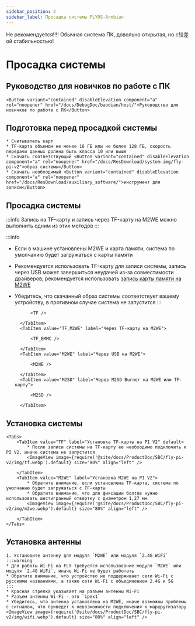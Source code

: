```yaml
---
sidebar_position: 2
sidebar_label: Просадка системы FLYOS-Armbian
---
```


Не рекомендуется!!!! Обычная система ПК, довольно открытая, но с较差ой стабильностью!





# Просадка системы

## Руководство для новичков по работе с ПК

    <Button variant="contained" disableElevation component="a" rel="noopener" href="/docs/DebugDoc/baodian/host/">Руководство для новичков по работе с ПК</Button>

## Подготовка перед просадкой системы

    * Считыватель карт
    * TF-карта объемом не менее 16 ГБ или не более 128 ГБ, скорость передачи данных должна быть класса 10 или выше
    * Скачать соответствующий <Button variant="contained" disableElevation component="a" rel="noopener" href="/docs/ResDownload/system-img/fly-pi-v2">образ системы</Button>
    * Скачать необходимый <Button variant="contained" disableElevation component="a" rel="noopener" href="/docs/ResDownload/auxiliary_software/">инструмент для записи</Button>

## Просадка системы

:::info
Запись на TF-карту и запись через TF-карту на M2WE можно выполнить одним из этих методов
:::

:::info
* Если в машине установлены M2WE и карта памяти, система по умолчанию будет загружаться с карты памяти
* Рекомендуется использовать TF-карту для записи системы, запись через USB может завершиться неудачей из-за совместимости драйверов; рекомендуется использовать [запись карты памяти на M2WE](https://mellow-next.klipper.cn/docs/ProductDoc/SBC/fly-pi-v2/fly-os)
* Убедитесь, что скачанный образ системы соответствует вашему устройству, в противном случае система не запустится
:::

    <Tabs>
        <TabItem value="TF" label="Запись на TF-карту" default>
            
            <TF />
            
        </TabItem>
        <TabItem value="TF_M2WE" label="Через TF-карту на M2WE">
            
            <TF_EMMC />

        </TabItem>
        <TabItem value="M2WE" label="Через USB на M2WE">
            
            <M2WE />

        </TabItem>
        <TabItem value="M2SD" label="Через M2SD Burner на M2WE или TF-карту">
            
            <M2SD />

        </TabItem>
    </Tabs>



## Установка системы

    <Tabs>
        <TabItem value="TF" label="Установка TF-карты на PI V2" default>
            * После записи системы на TF-карту ее необходимо подключить к PI V2, иначе система не запустится
            <ImageView image={require('@site/docs/ProductDoc/SBC/fly-pi-v2/img/tf.webp').default} size="80%" align="left" />  

        </TabItem>
        <TabItem value="M2WE" label="Установка M2WE на PI V2">
            * Обратите внимание, если установлена TF-карта, система по умолчанию будет загружаться с TF-карты
            * Обратите внимание, что для фиксации болтов нужно использовать шестигранный отвертку с диаметром 1,27 мм
            <ImageView image={require('@site/docs/ProductDoc/SBC/fly-pi-v2/img/m2we.webp').default} size="80%" align="left" />  

        </TabItem>
    </Tabs>

## Установка антенны

    1. Установите антенну для модуля `M2WE` или модуля `2.4G WiFi`
    :::warning
    * Для работы Wi-Fi на FLY требуется использование модуля `M2WE` или модуля `2.4G WiFi`, иначе Wi-Fi не будет работать
    * Обратите внимание, что устройство не поддерживает сети Wi-Fi с русскими названиями, а также сети Wi-Fi с объединением 2.4G и 5G
    :::
    * Красная стрелка указывает на разъем антенны Wi-Fi
    * Разъем антенны Wi-Fi - это `ipex1`
    * Убедитесь, что антенна установлена на M2WE, иначе возможны проблемы с сигналом, что приведет к невозможности подключения к маршрутизатору
    <ImageView image={require('@site/docs/ProductDoc/SBC/fly-pi-v2/img/wifi.webp').default} size="80%" align="left" />
